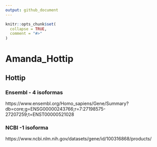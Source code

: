 ```yaml
---
output: github_document
---
```


<!-- README.md is generated from README.Rmd. Please edit that file -->

```r
knitr::opts_chunk$set(
  collapse = TRUE,
  comment = "#>"
)
```

# Amanda_Hottip

<!-- badges: start -->
<!-- badges: end -->

## Hottip

### Ensembl - 4 isoformas

https://www.ensembl.org/Homo_sapiens/Gene/Summary?db=core;g=ENSG00000243766;r=7:27198575-27207259;t=ENST00000521028

### NCBI -1 isoforma

https://www.ncbi.nlm.nih.gov/datasets/gene/id/100316868/products/